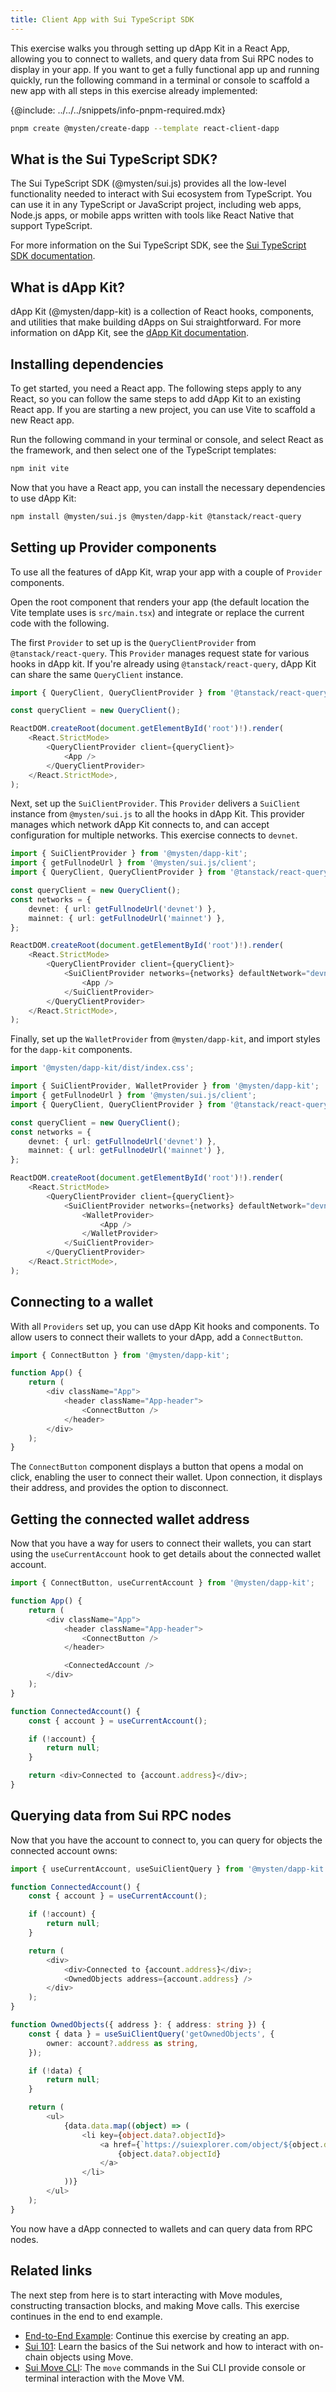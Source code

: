 ```yaml
---
title: Client App with Sui TypeScript SDK
---
```


This exercise walks you through setting up dApp Kit in a React App, allowing you to connect to wallets, and query data from Sui RPC nodes to display in your app. If you want to get a fully functional app up and running quickly, run the following command in a terminal or console to scaffold a new app with all steps in this exercise already implemented:

{@include: ../../../snippets/info-pnpm-required.mdx}

```bash
pnpm create @mysten/create-dapp --template react-client-dapp
```
## What is the Sui TypeScript SDK?

The Sui TypeScript SDK (@mysten/sui.js) provides all the low-level functionality needed to interact with Sui ecosystem from TypeScript. You can use it in any TypeScript or JavaScript project, including web apps, Node.js apps, or mobile apps written with tools like React Native that support TypeScript.

For more information on the Sui TypeScript SDK, see the [Sui TypeScript SDK documentation](https://sui-typescript-docs.vercel.app/typescript).

## What is dApp Kit?

dApp Kit (@mysten/dapp-kit) is a collection of React hooks, components, and utilities that make building dApps on Sui straightforward. For more information on dApp Kit, see the [dApp Kit documentation](https://sui-typescript-docs.vercel.app/dapp-kit).

## Installing dependencies

To get started, you need a React app. The following steps apply to any React, so you can follow the same steps to add dApp Kit to an existing React app. If you are starting a new project, you can use Vite to scaffold a new React app.

Run the following command in your terminal or console, and select React as the framework, and then select one of the TypeScript templates:

```bash npm2yarn
npm init vite
```

Now that you have a React app, you can install the necessary dependencies to use dApp Kit:

```bash npm2yarn
npm install @mysten/sui.js @mysten/dapp-kit @tanstack/react-query
```

## Setting up Provider components

To use all the features of dApp Kit, wrap your app with a couple of `Provider` components.

Open the root component that renders your app (the default location the Vite template uses is `src/main.tsx`) and integrate or replace the current code with the following.

The first `Provider` to set up is the `QueryClientProvider` from `@tanstack/react-query`. This `Provider` manages request state for various hooks in dApp kit. If you're already using `@tanstack/react-query`, dApp Kit can share the same `QueryClient` instance.

```ts
import { QueryClient, QueryClientProvider } from '@tanstack/react-query';

const queryClient = new QueryClient();

ReactDOM.createRoot(document.getElementById('root')!).render(
    <React.StrictMode>
        <QueryClientProvider client={queryClient}>
            <App />
        </QueryClientProvider>
    </React.StrictMode>,
);
```

Next, set up the `SuiClientProvider`. This `Provider` delivers a `SuiClient` instance from `@mysten/sui.js` to all the hooks in dApp Kit. This provider manages which network dApp Kit connects to, and can accept configuration for multiple networks. This exercise connects to `devnet`.

```ts
import { SuiClientProvider } from '@mysten/dapp-kit';
import { getFullnodeUrl } from '@mysten/sui.js/client';
import { QueryClient, QueryClientProvider } from '@tanstack/react-query';

const queryClient = new QueryClient();
const networks = {
    devnet: { url: getFullnodeUrl('devnet') },
    mainnet: { url: getFullnodeUrl('mainnet') },
};

ReactDOM.createRoot(document.getElementById('root')!).render(
    <React.StrictMode>
        <QueryClientProvider client={queryClient}>
            <SuiClientProvider networks={networks} defaultNetwork="devnet">
                <App />
            </SuiClientProvider>
        </QueryClientProvider>
    </React.StrictMode>,
);
```

Finally, set up the `WalletProvider` from `@mysten/dapp-kit`, and import styles for the `dapp-kit` components.

```ts
import '@mysten/dapp-kit/dist/index.css';

import { SuiClientProvider, WalletProvider } from '@mysten/dapp-kit';
import { getFullnodeUrl } from '@mysten/sui.js/client';
import { QueryClient, QueryClientProvider } from '@tanstack/react-query';

const queryClient = new QueryClient();
const networks = {
    devnet: { url: getFullnodeUrl('devnet') },
    mainnet: { url: getFullnodeUrl('mainnet') },
};

ReactDOM.createRoot(document.getElementById('root')!).render(
    <React.StrictMode>
        <QueryClientProvider client={queryClient}>
            <SuiClientProvider networks={networks} defaultNetwork="devnet">
                <WalletProvider>
                    <App />
                </WalletProvider>
            </SuiClientProvider>
        </QueryClientProvider>
    </React.StrictMode>,
);
```

## Connecting to a wallet

With all `Providers` set up, you can use dApp Kit hooks and components. To allow users to connect their wallets to your dApp, add a `ConnectButton`.

```ts
import { ConnectButton } from '@mysten/dapp-kit';

function App() {
    return (
        <div className="App">
            <header className="App-header">
                <ConnectButton />
            </header>
        </div>
    );
}
```

The `ConnectButton` component displays a button that opens a modal on click, enabling the user to connect their wallet. Upon connection, it displays their address, and provides the option to disconnect.

## Getting the connected wallet address

Now that you have a way for users to connect their wallets, you can start using the `useCurrentAccount` hook to get details about the connected wallet account.

```ts
import { ConnectButton, useCurrentAccount } from '@mysten/dapp-kit';

function App() {
    return (
        <div className="App">
            <header className="App-header">
                <ConnectButton />
            </header>

            <ConnectedAccount />
        </div>
    );
}

function ConnectedAccount() {
    const { account } = useCurrentAccount();

    if (!account) {
        return null;
    }

    return <div>Connected to {account.address}</div>;
}
```

## Querying data from Sui RPC nodes

Now that you have the account to connect to, you can query for objects the connected account owns:

```ts
import { useCurrentAccount, useSuiClientQuery } from '@mysten/dapp-kit';

function ConnectedAccount() {
    const { account } = useCurrentAccount();

    if (!account) {
        return null;
    }

    return (
        <div>
            <div>Connected to {account.address}</div>;
            <OwnedObjects address={account.address} />
        </div>
    );
}

function OwnedObjects({ address }: { address: string }) {
    const { data } = useSuiClientQuery('getOwnedObjects', {
        owner: account?.address as string,
    });

    if (!data) {
        return null;
    }

    return (
        <ul>
            {data.data.map((object) => (
                <li key={object.data?.objectId}>
                    <a href={`https://suiexplorer.com/object/${object.data?.objectId}`}>
                        {object.data?.objectId}
                    </a>
                </li>
            ))}
        </ul>
    );
}
```

You now have a dApp connected to wallets and can query data from RPC nodes.

## Related links

The next step from here is to start interacting with Move modules, constructing transaction blocks, and making Move calls. This exercise continues in the end to end example.

- [End-to-End Example](../app-examples/e2e-counter.mdx): Continue this exercise by creating an app.
- [Sui 101](../sui-101.mdx): Learn the basics of the Sui network and how to interact with on-chain objects using Move.
- [Sui Move CLI](/references/cli/move.mdx): The `move` commands in the Sui CLI provide console or terminal interaction with the Move VM.
